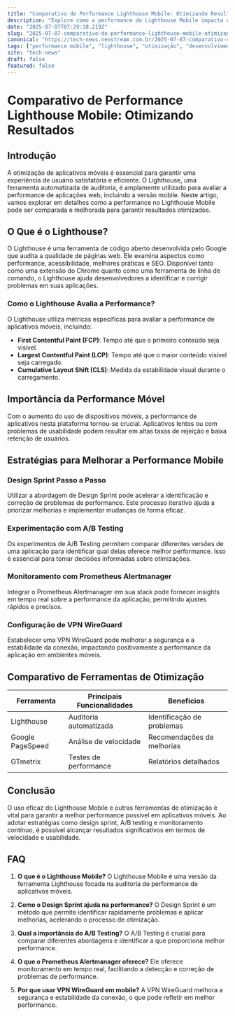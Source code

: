 ```yaml
---
title: "Comparativo de Performance Lighthouse Mobile: Otimizando Resultados"
description: "Explore como a performance do Lighthouse Mobile impacta o desenvolvimento e a otimização de aplicativos móveis. Descubra estratégias eficazes para melhorar seus resultados."
date: "2025-07-07T07:29:18.219Z"
slug: "2025-07-07-comparativo-de-performance-lighthouse-mobile-otimizando-resultados"
canonical: "https://tech-news.neostream.com.br/2025-07-07-comparativo-de-performance-lighthouse-mobile-otimizando-resultados"
tags: ["performance mobile", "lighthouse", "otimização", "desenvolvimento", "tecnologia"]
site: "tech-news"
draft: false
featured: false
---
```


# Comparativo de Performance Lighthouse Mobile: Otimizando Resultados

## Introdução
A otimização de aplicativos móveis é essencial para garantir uma experiência de usuário satisfatória e eficiente. O Lighthouse, uma ferramenta automatizada de auditoria, é amplamente utilizado para avaliar a performance de aplicações web, incluindo a versão mobile. Neste artigo, vamos explorar em detalhes como a performance no Lighthouse Mobile pode ser comparada e melhorada para garantir resultados otimizados.

## O Que é o Lighthouse?
O Lighthouse é uma ferramenta de código aberto desenvolvida pelo Google que audita a qualidade de páginas web. Ele examina aspectos como performance, acessibilidade, melhores práticas e SEO. Disponível tanto como uma extensão do Chrome quanto como uma ferramenta de linha de comando, o Lighthouse ajuda desenvolvedores a identificar e corrigir problemas em suas aplicações.

### Como o Lighthouse Avalia a Performance?
O Lighthouse utiliza métricas específicas para avaliar a performance de aplicativos móveis, incluindo:

- **First Contentful Paint (FCP)**: Tempo até que o primeiro conteúdo seja visível.
- **Largest Contentful Paint (LCP)**: Tempo até que o maior conteúdo visível seja carregado.
- **Cumulative Layout Shift (CLS)**: Medida da estabilidade visual durante o carregamento.

## Importância da Performance Móvel
Com o aumento do uso de dispositivos móveis, a performance de aplicativos nesta plataforma tornou-se crucial. Aplicativos lentos ou com problemas de usabilidade podem resultar em altas taxas de rejeição e baixa retenção de usuários.

## Estratégias para Melhorar a Performance Mobile
### Design Sprint Passo a Passo
Utilizar a abordagem de Design Sprint pode acelerar a identificação e correção de problemas de performance. Este processo iterativo ajuda a priorizar melhorias e implementar mudanças de forma eficaz.

### Experimentação com A/B Testing
Os experimentos de A/B Testing permitem comparar diferentes versões de uma aplicação para identificar qual delas oferece melhor performance. Isso é essencial para tomar decisões informadas sobre otimizações.

### Monitoramento com Prometheus Alertmanager
Integrar o Prometheus Alertmanager em sua stack pode fornecer insights em tempo real sobre a performance da aplicação, permitindo ajustes rápidos e precisos.

### Configuração de VPN WireGuard
Estabelecer uma VPN WireGuard pode melhorar a segurança e a estabilidade da conexão, impactando positivamente a performance da aplicação em ambientes móveis.

## Comparativo de Ferramentas de Otimização
| Ferramenta         | Principais Funcionalidades   | Benefícios                     |
|--------------------|------------------------------|--------------------------------|
| Lighthouse         | Auditoria automatizada       | Identificação de problemas     |
| Google PageSpeed   | Análise de velocidade         | Recomendações de melhorias     |
| GTmetrix           | Testes de performance         | Relatórios detalhados          |

## Conclusão
O uso eficaz do Lighthouse Mobile e outras ferramentas de otimização é vital para garantir a melhor performance possível em aplicativos móveis. Ao adotar estratégias como design sprint, A/B testing e monitoramento contínuo, é possível alcançar resultados significativos em termos de velocidade e usabilidade.

## FAQ

1. **O que é o Lighthouse Mobile?**
   O Lighthouse Mobile é uma versão da ferramenta Lighthouse focada na auditoria de performance de aplicativos móveis.

2. **Como o Design Sprint ajuda na performance?**
   O Design Sprint é um método que permite identificar rapidamente problemas e aplicar melhorias, acelerando o processo de otimização.

3. **Qual a importância do A/B Testing?**
   O A/B Testing é crucial para comparar diferentes abordagens e identificar a que proporciona melhor performance.

4. **O que o Prometheus Alertmanager oferece?**
   Ele oferece monitoramento em tempo real, facilitando a detecção e correção de problemas de performance.

5. **Por que usar VPN WireGuard em mobile?**
   A VPN WireGuard melhora a segurança e estabilidade da conexão, o que pode refletir em melhor performance.